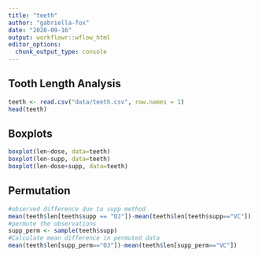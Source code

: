 ```yaml
---
title: "teeth"
author: "gabriella-fox"
date: "2020-09-16"
output: workflowr::wflow_html
editor_options:
  chunk_output_type: console
---
```


## Tooth Length Analysis

```r
teeth <- read.csv("data/teeth.csv", row.names = 1)
head(teeth)
```

## Boxplots

```r
boxplot(len~dose, data=teeth)
boxplot(len~supp, data=teeth)
boxplot(len~dose+supp, data=teeth)
```

## Permutation

```r
#observed difference due to supp method
mean(teeth$len[teeth$supp == "OJ"])-mean(teeth$len[teeth$supp=="VC"])
#permute the observations
supp_perm <- sample(teeth$supp)
#Calculate mean difference in permuted data
mean(teeth$len[supp_perm=="OJ"])-mean(teeth$len[supp_perm=="VC"])
```

